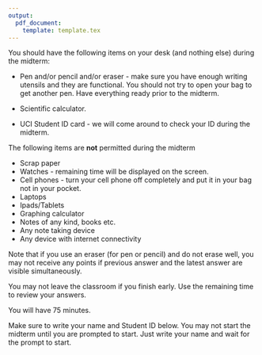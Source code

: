```yaml
---
output: 
  pdf_document:
    template: template.tex
---
```


\section*{Midterm Policies}

You should have the following items on your desk (and nothing else) during the midterm:

- Pen and/or pencil and/or eraser - make sure you have enough writing utensils and they are functional. You should not try to open your bag to get another pen. Have everything ready prior to the midterm. 

- Scientific calculator. 

- UCI Student ID card - we will come around to check your ID during the midterm. 

The following items are __not__ permitted during the midterm

- Scrap paper
- Watches - remaining time will be displayed on the screen.
- Cell phones - turn your cell phone off completely and put it in your bag not in your pocket. 
- Laptops
- Ipads/Tablets
- Graphing calculator
- Notes of any kind, books etc. 
- Any note taking device
- Any device with internet connectivity

Note that if you use an eraser (for pen or pencil) and do not erase well, you may not receive any points if previous answer and the latest answer are visible simultaneously.


You may not leave the classroom if you finish early. Use the remaining time to review your answers. 

You will have 75 minutes. 

Make sure to write your name and Student ID below. You may not start the midterm until you are prompted to start. Just write your name and wait for the prompt to start. 


\fbox{\begin{minipage}{45em}
Name (as it appears on Canvas): 
\vspace{2cm}

\end{minipage}}

\fbox{\begin{minipage}{45em}
Student ID number: 
\vspace{2cm}

\end{minipage}}